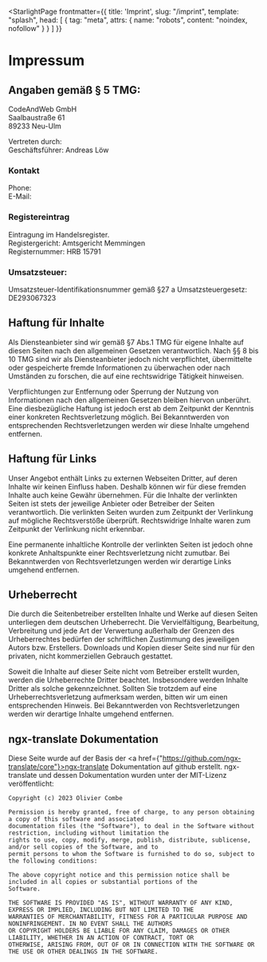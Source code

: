 
<StarlightPage frontmatter={{
    title: 'Imprint',
    slug: "/imprint",
    template: "splash",
    head: [
        {
            tag: "meta",
            attrs: {
                name: "robots",
                content: "noindex, nofollow"
            }
        }
    ]
}}
>


# Impressum

## Angaben gemäß § 5 TMG:

CodeAndWeb GmbH<br/>
Saalbaustraße 61<br/>
89233 Neu-Ulm<br/>

Vertreten durch: <br/>
Geschäftsführer: Andreas Löw

### Kontakt
Phone: <PhoneNumber/><br/>
E-Mail: <SupportEmail/>

### Registereintrag
Eintragung im Handelsregister.<br/>
Registergericht: Amtsgericht Memmingen<br/>
Registernummer: HRB 15791

### Umsatzsteuer:
Umsatzsteuer-Identifikationsnummer gemäß §27 a Umsatzsteuergesetz:<br/>
DE293067323

## Haftung für Inhalte
Als Diensteanbieter sind wir gemäß §7 Abs.1 TMG für eigene Inhalte auf diesen Seiten nach den allgemeinen Gesetzen
verantwortlich. Nach §§ 8 bis 10 TMG sind wir als Diensteanbieter jedoch nicht verpflichtet, übermittelte oder
gespeicherte fremde Informationen zu überwachen oder nach Umständen zu forschen, die auf eine rechtswidrige
Tätigkeit hinweisen.

Verpflichtungen zur Entfernung oder Sperrung der Nutzung von Informationen nach den allgemeinen Gesetzen bleiben
hiervon unberührt. Eine diesbezügliche Haftung ist jedoch erst ab dem Zeitpunkt der Kenntnis einer konkreten
Rechtsverletzung möglich. Bei Bekanntwerden von entsprechenden Rechtsverletzungen werden wir diese Inhalte umgehend
entfernen.

## Haftung für Links
Unser Angebot enthält Links zu externen Webseiten Dritter, auf deren Inhalte wir keinen Einfluss haben. Deshalb
können wir für diese fremden Inhalte auch keine Gewähr übernehmen. Für die Inhalte der verlinkten Seiten ist stets
der jeweilige Anbieter oder Betreiber der Seiten verantwortlich. Die verlinkten Seiten wurden zum Zeitpunkt der
Verlinkung auf mögliche Rechtsverstöße überprüft. Rechtswidrige Inhalte waren zum Zeitpunkt der Verlinkung nicht
erkennbar.

Eine permanente inhaltliche Kontrolle der verlinkten Seiten ist jedoch ohne konkrete Anhaltspunkte einer
Rechtsverletzung nicht zumutbar. Bei Bekanntwerden von Rechtsverletzungen werden wir derartige Links umgehend
entfernen.

## Urheberrecht
Die durch die Seitenbetreiber erstellten Inhalte und Werke auf diesen Seiten unterliegen dem deutschen Urheberrecht.
Die Vervielfältigung, Bearbeitung, Verbreitung und jede Art der Verwertung außerhalb der Grenzen des Urheberrechtes
bedürfen der schriftlichen Zustimmung des jeweiligen Autors bzw. Erstellers. Downloads und Kopien dieser Seite sind
nur für den privaten, nicht kommerziellen Gebrauch gestattet.

Soweit die Inhalte auf dieser Seite nicht vom Betreiber erstellt wurden,
werden die Urheberrechte Dritter beachtet. Insbesondere werden Inhalte Dritter als
solche gekennzeichnet. Sollten Sie trotzdem auf eine Urheberrechtsverletzung aufmerksam werden,
bitten wir um einen entsprechenden Hinweis. Bei Bekanntwerden von Rechtsverletzungen werden wir
derartige Inhalte umgehend entfernen.


## ngx-translate Dokumentation

Diese Seite wurde auf der Basis der <a href={"https://github.com/ngx-translate/core"}>ngx-translate Dokumentation</a> auf
github erstellt. ngx-translate und dessen Dokumentation wurden unter der MIT-Lizenz veröffentlicht:

~~~
Copyright (c) 2023 Olivier Combe

Permission is hereby granted, free of charge, to any person obtaining a copy of this software and associated
documentation files (the "Software"), to deal in the Software without restriction, including without limitation the
rights to use, copy, modify, merge, publish, distribute, sublicense, and/or sell copies of the Software, and to
permit persons to whom the Software is furnished to do so, subject to the following conditions:

The above copyright notice and this permission notice shall be included in all copies or substantial portions of the
Software.

THE SOFTWARE IS PROVIDED "AS IS", WITHOUT WARRANTY OF ANY KIND, EXPRESS OR IMPLIED, INCLUDING BUT NOT LIMITED TO THE
WARRANTIES OF MERCHANTABILITY, FITNESS FOR A PARTICULAR PURPOSE AND NONINFRINGEMENT. IN NO EVENT SHALL THE AUTHORS
OR COPYRIGHT HOLDERS BE LIABLE FOR ANY CLAIM, DAMAGES OR OTHER LIABILITY, WHETHER IN AN ACTION OF CONTRACT, TORT OR
OTHERWISE, ARISING FROM, OUT OF OR IN CONNECTION WITH THE SOFTWARE OR THE USE OR OTHER DEALINGS IN THE SOFTWARE.
~~~

</StarlightPage>